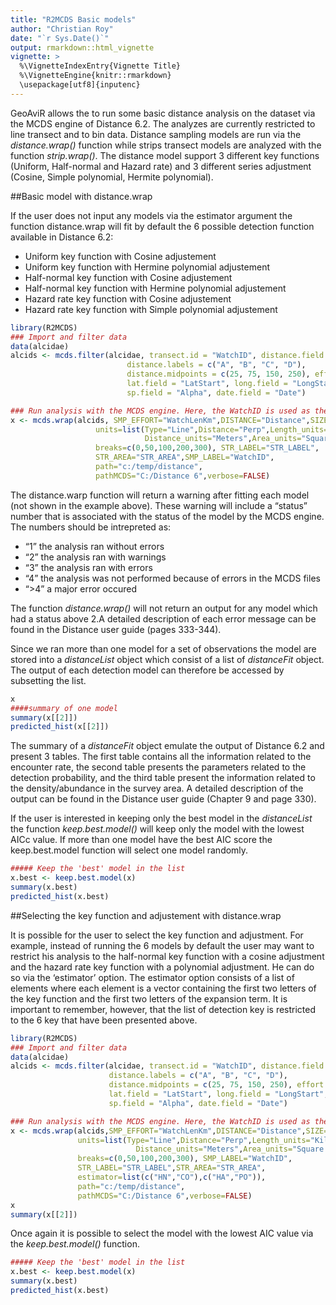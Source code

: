 ```yaml
---
title: "R2MCDS Basic models"
author: "Christian Roy"
date: "`r Sys.Date()`"
output: rmarkdown::html_vignette
vignette: >
  %\VignetteIndexEntry{Vignette Title}
  %\VignetteEngine{knitr::rmarkdown}
  \usepackage[utf8]{inputenc}
---
```


GeoAviR allows the to run some basic distance analysis on the dataset via the MCDS engine of Distance 6.2. The analyzes are currently restricted to line transect and to bin data. Distance sampling models are run via the _distance.wrap()_ function while strips transect models are analyzed with the function _strip.wrap()_. The distance model support 3 different key functions (Uniform, Half-normal and Hazard rate) and 3 different series adjustment (Cosine, Simple polynomial, Hermite polynomial).

##Basic model with distance.wrap

If the user does not input any models via the estimator argument the function distance.wrap will fit by default the 6 possible detection function available in Distance 6.2:

- Uniform key function with Cosine adjustement
- Uniform key function with Hermine polynomial adjustement
- Half-normal key function with Cosine adjustement
- Half-normal key function with Hermine polynomial adjustement
- Hazard rate key function with Cosine adjustement
- Hazard rate key function with Simple polynomial adjustement

```r
library(R2MCDS)
### Import and filter data
data(alcidae)
alcids <- mcds.filter(alcidae, transect.id = "WatchID", distance.field = "Distance", 
                          distance.labels = c("A", "B", "C", "D"), 
                          distance.midpoints = c(25, 75, 150, 250), effort.field = "WatchLenKm", 
                          lat.field = "LatStart", long.field = "LongStart", 
                          sp.field = "Alpha", date.field = "Date")

### Run analysis with the MCDS engine. Here, the WatchID is used as the sample.
x <- mcds.wrap(alcids, SMP_EFFORT="WatchLenKm",DISTANCE="Distance",SIZE="Count",
                   units=list(Type="Line",Distance="Perp",Length_units="Kilometers",
                              Distance_units="Meters",Area_units="Square kilometers"),
                   breaks=c(0,50,100,200,300), STR_LABEL="STR_LABEL", 
                   STR_AREA="STR_AREA",SMP_LABEL="WatchID", 
                   path="c:/temp/distance",
                   pathMCDS="C:/Distance 6",verbose=FALSE)
```
The distance.warp function will return a warning after fitting each model (not shown in the example above). These warning will include a "status" number that is associated with the status of the model by the MCDS engine. The numbers should be intrepreted as:

- "1" the analysis ran without errors
- "2" the analysis ran with warnings
- "3" the analysis ran with errors
- "4" the analysis was not performed because of errors in the MCDS files
- ">4" a major error occured 

The function _distance.wrap()_ will not return an output for any model which had a status above 2.A detailed description of each error message can be found in the Distance user guide (pages 333-344).  

Since we ran more than one model for a set of observations the model are stored into a _distanceList_ object which consist of a list of _distanceFit_ object. The output of each detection model can therefore be accessed by subsetting the list.
```r
x
####summary of one model
summary(x[[2]])
predicted_hist(x[[2]])
```


The summary of a _distanceFit_ object emulate the output of Distance 6.2 and present 3 tables. The first table contains all the information related to the encounter rate, the second table presents the parameters related to the detection probability, and the third table present the information related to the density/abundance in the survey area. A detailed description of the output can be found in the Distance user guide (Chapter 9 and page 330).


If the user is interested in keeping only the best model in the _distanceList_ the function _keep.best.model()_ will keep only the model with the lowest AICc value. If more than one model have the best AIC score the keep.best.model function will select one model randomly.

```r
##### Keep the 'best' model in the list
x.best <- keep.best.model(x)
summary(x.best)
predicted_hist(x.best)
```

##Selecting the key function and adjustement with distance.wrap

It is possible for the user to select the key function and adjustment. For example, instead of running the 6 models by default the user may want to restrict his analysis to the half-normal key function with a cosine adjustment and the hazard rate key function with a polynomial adjustment. He can do so via the 'estimator' option. The estimator option consists of a list of elements where each element is a vector containing the first two letters of the key function and the first two letters of the expansion term. It is important to remember, however, that the list of detection key is restricted to the 6 key that have been presented above. 

```r
library(R2MCDS)
### Import and filter data
data(alcidae)
alcids <- mcds.filter(alcidae, transect.id = "WatchID", distance.field = "Distance", 
                      distance.labels = c("A", "B", "C", "D"), 
                      distance.midpoints = c(25, 75, 150, 250), effort.field = "WatchLenKm", 
                      lat.field = "LatStart", long.field = "LongStart", 
                      sp.field = "Alpha", date.field = "Date")

### Run analysis with the MCDS engine. Here, the WatchID is used as the sample.
x <- mcds.wrap(alcids,SMP_EFFORT="WatchLenKm",DISTANCE="Distance",SIZE="Count",
               units=list(Type="Line",Distance="Perp",Length_units="Kilometers",
                            Distance_units="Meters",Area_units="Square kilometers"),
               breaks=c(0,50,100,200,300), SMP_LABEL="WatchID",
               STR_LABEL="STR_LABEL",STR_AREA="STR_AREA",
               estimator=list(c("HN","CO"),c("HA","PO")),
               path="c:/temp/distance",
               pathMCDS="C:/Distance 6",verbose=FALSE)
x
summary(x[[2]])
```

Once again it is possible to select the model with the lowest AIC value via the _keep.best.model()_ function.

```r
##### Keep the 'best' model in the list
x.best <- keep.best.model(x)
summary(x.best)
predicted_hist(x.best)
```
